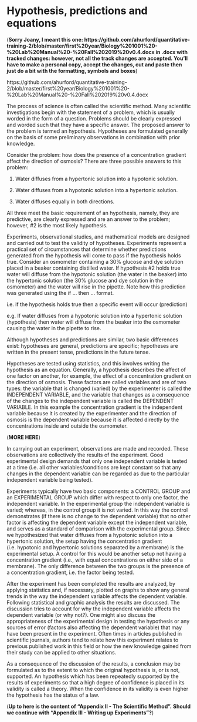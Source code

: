 # Hypothesis, predictions and equations {#hypothesis}

(**Sorry Joany, I meant this one: https://github.com/ahurford/quantitative-training-2/blob/master/first%20year/Biology%201001%20-%20Lab%20Manual%20-%20Fall%202019%20v0.4.docx in .docx with tracked changes: however, not all the track changes are accepted. You'll have to make a personal copy, accept the changes, cut and paste then just do a bit with the formatting, symbols and boxes**)

https://github.com/ahurford/quantitative-training-2/blob/master/first%20year/Biology%201001%20-%20Lab%20Manual%20-%20Fall%202019%20v0.4.docx

The process of science is often called the scientific method.
Many scientific investigations begin with the statement of a problem, 
which is usually worded in the form of a question. Problems should be clearly expressed 
and worded such that they have a specific answer. 
The proposed answer to the problem is termed an hypothesis. 
Hypotheses are formulated generally on the basis of some preliminary observations 
in combination with prior knowledge.
	
Consider the problem:  how does the presence of a concentration gradient affect the direction of osmosis?  There are three possible answers to this problem:

1.	Water diffuses from a hypertonic solution into a hypotonic solution.
	
2.	Water diffuses from a hypotonic solution into a hypertonic solution.
	
3.	Water diffuses equally in both directions.
	
All three meet the basic requirement of an hypothesis, namely, they are predictive, are clearly expressed and are an answer to the problem; however, #2 is the most likely hypothesis.
	
Experiments, observational studies, and mathematical models are designed 
and carried out to test the validity of hypotheses. 
Experiments represent a practical set of circumstances that determine whether predictions generated from the hypothesis will come to pass if the hypothesis holds true. Consider an osmometer containing a 30% glucose and dye solution placed in a beaker containing distilled water. If hypothesis #2 holds true water will diffuse from the hypotonic solution (the water in the beaker) into the hypertonic solution (the 30% glucose and dye solution in the osmometer) and the water will rise in the pipette. Note how this prediction was generated using the if ... then ... format.

i.e.	if the hypothesis holds true
		then a specific event will occur (prediction)
	
e.g.	If water diffuses from a hypotonic solution into a hypertonic solution (hypothesis)
		then water will diffuse from the beaker into the osmometer causing the water in the pipette to rise.
	
Although hypotheses and predictions are similar, two basic differences exist: hypotheses are general, predictions are specific; hypotheses are written in the present tense, predictions in the future tense.
	
Hypotheses are tested using statistics, and this involves writing the hypothesis as an equation. 
Generally, a hypothesis describes the affect of one factor on another, for example, the effect of a concentration gradient on the direction of osmosis. These factors are called variables and are of two types: the variable that is changed (varied) by the experimenter is called the INDEPENDENT VARIABLE, and the variable that changes as a consequence of the changes to the independent variable is called the DEPENDENT VARIABLE. In this example the concentration gradient is the independent variable because it is created by the experimenter and the direction of osmosis is the dependent variable because it is affected directly by the concentrations inside and outside the osmometer.
	
(**MORE HERE**)

In carrying out an experiment, observations are made and recorded. These observations are collectively the results of the experiment.  Good experimental design demands that only one independent variable is tested at a time (i.e. all other variables/conditions are kept constant so that any changes in the dependent variable can be regarded as due to the particular independent variable being tested). 
	
Experiments typically have two basic components: a CONTROL GROUP and an EXPERIMENTAL GROUP which differ with respect to only one factor, the independent variable. In the experimental group the independent variable is varied; whereas, in the control group it is not varied. In this way the control demonstrates (if there is no change to the dependent variable) that no other factor is affecting the dependent variable except the independent variable, and serves as a standard of comparison with the experimental group. Since we hypothesized that water diffuses from a hypotonic solution into a hypertonic solution, the setup having the concentration gradient (i.e. hypotonic and hypertonic solutions separated by a membrane) is the experimental setup. A control for this would be another setup not having a concentration gradient (i.e., with equal concentrations on either side of a membrane). The only difference between the two groups is the presence of a concentration gradient, i.e. the factor being tested.
	
After the experiment has been completed the results are analyzed, by applying statistics and, if necessary, plotted on graphs to show any general trends in the way the independent variable affects the dependent variable. Following statistical and graphic analysis the results are discussed. The discussion tries to account for why the independent variable affects the dependent variable (or why not?). One might also discuss the appropriateness of the experimental design in testing the hypothesis or any sources of error (factors also affecting the dependent variable) that may have been present in the experiment. Often times in articles published in scientific journals, authors tend to relate how this experiment relates to previous published work in this field or how the new knowledge gained from their study can be applied to other situations.

As a consequence of the discussion of the results, a conclusion may be formulated as to the extent to which the original hypothesis is, or is not, supported. An hypothesis which has been repeatedly supported by the results of experiments so that a high degree of confidence is placed in its validity is called a theory. When the confidence in its validity is even higher the hypothesis has the status of a law.

(**Up to here is the content of "Appendix II - The Scientific Method".**
**Should we continue with "Appendix III - Writing up Experiments"?**)
